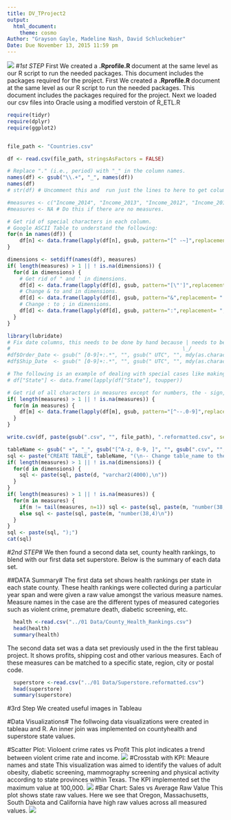 ```yaml
---
title: DV_TProject2 
output: 
  html_document:
    theme: cosmo
Author: "Grayson Gayle, Madeline Nash, David Schluckebier"
Date: Due November 13, 2015 11:59 pm
---
```


![](http://www.spikeybits.com/wp-content/uploads/2015/02/Money.jpeg)
#*1st STEP*
First We created a **.Rprofile.R ** document at the same level as our R script to run the needed packages. This document includes the packages required for the project. First We created a **.Rprofile.R ** document at the same level as our R script to run the needed packages. This document includes the packages required for the project. Next we loaded our csv files into Oracle using a modified verstoin of R_ETL.R

```r
require(tidyr)
require(dplyr)
require(ggplot2)


file_path <- "Countries.csv"

df <- read.csv(file_path, stringsAsFactors = FALSE)

# Replace "." (i.e., period) with "_" in the column names.
names(df) <- gsub("\\.+", "_", names(df))
names(df)
# str(df) # Uncomment this and  run just the lines to here to get column types to use for getting the list of measures.

#measures <- c("Income_2014", "Income_2013", "Income_2012", "Income_2011", "Income_2010")
#measures <- NA # Do this if there are no measures.

# Get rid of special characters in each column.
# Google ASCII Table to understand the following:
for(n in names(df)) {
    df[n] <- data.frame(lapply(df[n], gsub, pattern="[^ -~]",replacement= ""))
}

dimensions <- setdiff(names(df), measures)
if( length(measures) > 1 || ! is.na(dimensions)) {
  for(d in dimensions) {
    # Get rid of " and ' in dimensions.
    df[d] <- data.frame(lapply(df[d], gsub, pattern="[\"']",replacement= ""))
    # Change & to and in dimensions.
    df[d] <- data.frame(lapply(df[d], gsub, pattern="&",replacement= " and "))
    # Change : to ; in dimensions.
    df[d] <- data.frame(lapply(df[d], gsub, pattern=":",replacement= ";"))
  }
}

library(lubridate)
# Fix date columns, this needs to be done by hand because | needs to be correct.
#                                                        \_/
#df$Order_Date <- gsub(" [0-9]+:.*", "", gsub(" UTC", "", mdy(as.character(df$Order_Date), tz="UTC")))
#df$Ship_Date  <- gsub(" [0-9]+:.*", "", gsub(" UTC", "", mdy(as.character(df$Ship_Date),  tz="UTC")))

# The following is an example of dealing with special cases like making state abbreviations be all upper case.
# df["State"] <- data.frame(lapply(df["State"], toupper))

# Get rid of all characters in measures except for numbers, the - sign, and period.dimensions
if( length(measures) > 1 || ! is.na(measures)) {
  for(m in measures) {
    df[m] <- data.frame(lapply(df[m], gsub, pattern="[^--.0-9]",replacement= ""))
  }
}

write.csv(df, paste(gsub(".csv", "", file_path), ".reformatted.csv", sep=""), row.names=FALSE, na = "")

tableName <- gsub(" +", "_", gsub("[^A-z, 0-9, ]", "", gsub(".csv", "", file_path)))
sql <- paste("CREATE TABLE", tableName, "(\n-- Change table_name to the table name you want.\n")
if( length(measures) > 1 || ! is.na(dimensions)) {
  for(d in dimensions) {
    sql <- paste(sql, paste(d, "varchar2(4000),\n"))
  }
}
if( length(measures) > 1 || ! is.na(measures)) {
  for(m in measures) {
    if(m != tail(measures, n=1)) sql <- paste(sql, paste(m, "number(38,4),\n"))
    else sql <- paste(sql, paste(m, "number(38,4)\n"))
  }
}
sql <- paste(sql, ");")
cat(sql)


``` 


#*2nd STEP*#
We then found a second data set, county health rankings, to blend with our first data set superstore. Below is the summary of each data set.

##DATA Summary#
The first data set shows health rankings per state in each state county. These health rankings were collected during a particular year span and were given a raw value amongst the various measure names. Measure names in the case are the different types of measured categories such as violent crime, premature death, diabetic screening, etc. 
```r
  health <-read.csv("../01 Data/County_Health_Rankings.csv")
  head(health)
  summary(health)
``` 

The second data set was a data set previously used in the the first tableau project. It shows profits, shipping cost and other various measures. Each of these measures can be matched to a specific state, region, city or postal code. 
```r
  superstore <-read.csv("../01 Data/Superstore.reformatted.csv")
  head(superstore)
  summary(superstore)
``` 

#3rd Step
We created useful images in Tableau

#Data Visualizations#
The follwoing data visualizations were created in tableau and R. An inner join was implemented on countyhealth and superstore state values.

#Scatter Plot: Violoent crime rates vs Profit
This plot indicates a trend between violent crime rate and income.
 ![](./scatterplot.png)
#Crosstab with KPI: Meaure names and state
This visualization was aimed to identify the values of adult obesity, diabetic screening, mammography screening and physical activity according to state provinces within Texas. The KPI implemented set the maximum value at 100,000.
  ![](./Crosstab.png)
#Bar Chart: Sales vs Average Raw Value
This plot shows state raw values. Here we see that Oregon, Massachusetts, South Dakota and California have high raw values across all measured values.
  ![](./Barchart.png)

